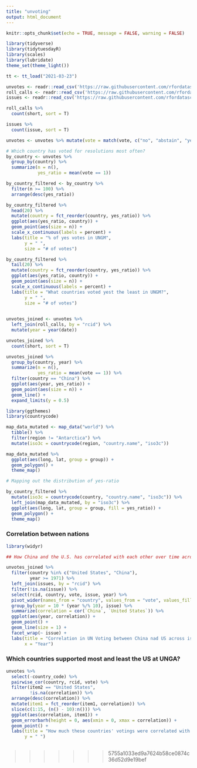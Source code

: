 ```yaml
---
title: "unvoting"
output: html_document
---
```


```r
knitr::opts_chunk$set(echo = TRUE, message = FALSE, warning = FALSE)
```

```r
library(tidyverse)
library(tidytuesdayR)
library(scales)
library(lubridate)
theme_set(theme_light())
```

```r
tt <- tt_load("2021-03-23")

unvotes <- readr::read_csv('https://raw.githubusercontent.com/rfordatascience/tidytuesday/master/data/2021/2021-03-23/unvotes.csv')
roll_calls <- readr::read_csv('https://raw.githubusercontent.com/rfordatascience/tidytuesday/master/data/2021/2021-03-23/roll_calls.csv')
issues <- readr::read_csv('https://raw.githubusercontent.com/rfordatascience/tidytuesday/master/data/2021/2021-03-23/issues.csv')

roll_calls %>% 
  count(short, sort = T)

issues %>% 
  count(issue, sort = T)
```

```r
unvotes <- unvotes %>% mutate(vote = match(vote, c("no", "abstain", "yes")) - 2)
```



```r
# Which country has voted for resolutions most often?
by_country <- unvotes %>% 
  group_by(country) %>% 
  summarize(n = n(), 
            yes_ratio = mean(vote == 1)) 

by_country_filtered <- by_country %>% 
  filter(n >= 100) %>% 
  arrange(desc(yes_ratio))

by_country_filtered %>% 
  head(20) %>% 
  mutate(country = fct_reorder(country, yes_ratio)) %>% 
  ggplot(aes(yes_ratio, country)) +
  geom_point(aes(size = n)) +
  scale_x_continuous(labels = percent) +
  labs(title = "% of yes votes in UNGM", 
       y = " ", 
       size = "# of votes")

by_country_filtered %>% 
  tail(20) %>%  
  mutate(country = fct_reorder(country, yes_ratio)) %>% 
  ggplot(aes(yes_ratio, country)) +
  geom_point(aes(size = n)) +
  scale_x_continuous(labels = percent) +
  labs(title = "What countries voted yest the least in UNGM?", 
       y = " ", 
       size = "# of votes")
  
```



```r
unvotes_joined <- unvotes %>% 
  left_join(roll_calls, by = "rcid") %>% 
  mutate(year = year(date))

unvotes_joined %>% 
  count(short, sort = T)

unvotes_joined %>% 
  group_by(country, year) %>% 
  summarize(n = n(), 
            yes_ratio = mean(vote == 1)) %>% 
  filter(country == "China") %>% 
  ggplot(aes(year, yes_ratio)) +
  geom_point(aes(size = n)) +
  geom_line() +
  expand_limits(y = 0.5)

```

```r
library(ggthemes) 
library(countrycode)

map_data_mutated <- map_data("world") %>% 
  tibble() %>% 
  filter(region != "Antarctica") %>%
  mutate(iso3c = countrycode(region, "country.name", "iso3c"))

map_data_mutated %>% 
  ggplot(aes(long, lat, group = group)) +
  geom_polygon() +
  theme_map()

# Mapping out the distribution of yes-ratio 

by_country_filtered %>% 
  mutate(iso3c = countrycode(country, "country.name", "iso3c")) %>% 
  left_join(map_data_mutated, by = "iso3c") %>% 
  ggplot(aes(long, lat, group = group, fill = yes_ratio)) +
  geom_polygon() +
  theme_map()

```


### Correlation between nations


```r
library(widyr)

## How China and the U.S. has correlated with each other over time across issue areas?

unvotes_joined %>% 
  filter(country %in% c("United States", "China"), 
         year >= 1971) %>%
  left_join(issues, by = "rcid") %>% 
  filter(!is.na(issue)) %>% 
  select(rcid, country, vote, issue, year) %>% 
  pivot_wider(names_from = "country", values_from = "vote", values_fill = 0) %>% 
  group_by(year = 10 * (year %/% 10), issue) %>% 
  summarize(correlation = cor(`China`, `United States`)) %>% 
  ggplot(aes(year, correlation)) +
  geom_point() +
  geom_line(size = 1) +
  facet_wrap(~ issue) +
  labs(title = "Correlation in UN Voting between China nad US across issue areas (each decade)", 
       x = "Year")
```

### Which countries supported most and least the US at UNGA?


```r
unvotes %>% 
  select(-country_code) %>% 
  pairwise_cor(country, rcid, vote) %>% 
  filter(item2 == "United States", 
         !is.na(correlation)) %>% 
  arrange(desc(correlation)) %>% 
  mutate(item1 = fct_reorder(item1, correlation)) %>% 
  slice(c(1:15, (n() - 10):n())) %>% 
  ggplot(aes(correlation, item1)) +
  geom_errorbarh(height = 0, aes(xmin = 0, xmax = correlation)) +
  geom_point() +
  labs(title = "How much these countries' votings were correlated with the US?", 
       y = " ")
 
```

>>>>>>> 5755a1033ed9a7624b58ce0874c36d52d9e19bef
